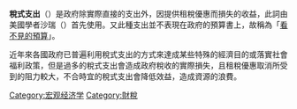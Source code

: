 {{expandlanguage|en|time=2022-02-09}}
{{unreferenced|time=2010-01-15T10:41:43+00:00}}
'''稅式支出'''（{{lang-en|tax expenditure}}）是政府除實際直接的支出外，因提供租稅優惠而損失的收益，此詞由美國學者沙瑞（{{le|Stanley S. Surrey}}）首先使用。又此種支出並不表現在政府的預算書上，故稱為「[[看不見的預算|看不見的預算]]」。

近年來各國政府已普遍利用稅式支出的方式來達成某些特殊的經濟目的或落實社會福利政策，但是過多的稅式支出會造成政府稅收的實際損失，且租稅優惠取消所受到的阻力較大，不合時宜的稅式支出會降低效益，造成資源的浪費。

[[Category:宏观经济学|Category:宏观经济学]]
[[Category:財稅|Category:財稅]]